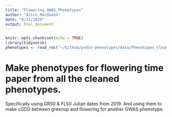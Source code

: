 ```yaml
---
title: "Flowering_GWAS_Phenotypes"
author: "Alice MacQueen"
date: "6/11/2020"
output: html_document
---
```


```r
knitr::opts_chunk$set(echo = TRUE)
library(tidyverse)
phenotypes <- read_rds("~/Github/pvdiv-phenotypes/data/Phenotypes_cleaned.rds")
```



# Make phenotypes for flowering time paper from all the cleaned phenotypes.

Specifically using GR50 & FL50 Julian dates from 2019. And using them to make cGDD between greenup and flowering for another GWAS phenotype.
```r

```

